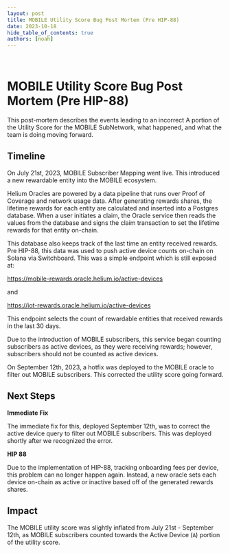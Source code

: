 ```yaml
---
layout: post
title: MOBILE Utility Score Bug Post Mortem (Pre HIP-88)
date: 2023-10-18
hide_table_of_contents: true
authors: [noah]
---
```


&nbsp;

# MOBILE Utility Score Bug Post Mortem (Pre HIP-88)

This post-mortem describes the events leading to an incorrect A portion of the Utility Score for the
MOBILE SubNetwork, what happened, and what the team is doing moving forward.

<!--truncate-->

## Timeline

On July 21st, 2023, MOBILE Subscriber Mapping went live. This introduced a new rewardable entity
into the MOBILE ecosystem.

Helium Oracles are powered by a data pipeline that runs over Proof of Coverage and network usage data.
After generating rewards shares, the lifetime rewards for each entity are calculated and inserted into a Postgres database.
When a user initiates a claim, the Oracle service then reads the values from the database and signs the claim transaction to set
the lifetime rewards for that entity on-chain.

This database also keeps track of the last time an entity received rewards. Pre HIP-88, this data
was used to push active device counts on-chain on Solana via Switchboard. This was a simple endpoint
which is still exposed at:

https://mobile-rewards.oracle.helium.io/active-devices

and

https://iot-rewards.oracle.helium.io/active-devices

This endpoint selects the count of rewardable entities that received rewards in the last 30 days.

Due to the introduction of MOBILE subscribers, this service began counting subscribers as active
devices, as they were receiving rewards; however, subscribers should not be counted as active
devices.

On September 12th, 2023, a hotfix was deployed to the MOBILE oracle to filter out MOBILE subscribers. This corrected the utility score going forward.


## Next Steps

**Immediate Fix**

The immediate fix for this, deployed September 12th, was to correct the active device query to filter out MOBILE subscribers. This was deployed shortly after we recognized the error.

**HIP 88**

Due to the implementation of HIP-88, tracking onboarding fees per device, this problem can no longer happen again.
Instead, a new oracle sets each device on-chain as active or inactive based off of the generated rewards shares.

## Impact

The MOBILE utility score was slightly inflated from July 21st - September 12th, as MOBILE subscribers counted towards the Active Device (`A`) portion of the utility score.
